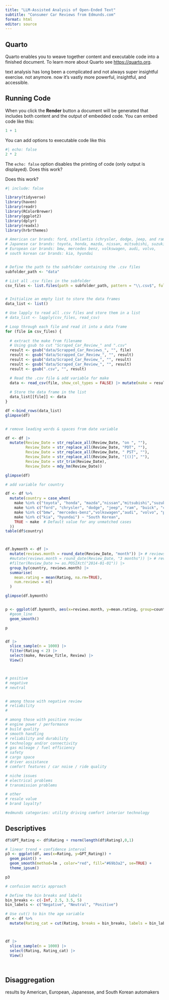 ```yaml
---
title: "LLM-Assisted Analysis of Open-Ended Text"
subtitle: "Consumer Car Reviews from Edmunds.com"
format: html
editor: source
---
```


<!--
to set this up, we draw on a combination of:
https://quarto.org/docs/publishing/github-pages.html
https://quarto.org/docs/projects/quarto-projects.html
https://www.youtube.com/watch?v=wZ9pZOFSCko&ab_channel=JoshuaFrench
-->

<!-- chunk options
#| fig-cap: "Air Quality"

eval	Evaluate the code chunk (if false, just echos the code into the output).
echo	Include the source code in output
output	Include the results of executing the code in the output (true, false, or asis to indicate that the output is raw markdown and should not have any of Quarto’s standard enclosing markdown).
warning	Include warnings in the output.
error	Include errors in the output (note that this implies that errors executing code will not halt processing of the document).
include	Catch all for preventing any output (code or results) from being included (e.g. include: false suppresses all output from the code block).

-->

## Quarto

Quarto enables you to weave together content and executable code into a finished document. To learn more about Quarto see <https://quarto.org>.

text analysis has long been a complicated and not always super insightful exercise. not anymore. now it's vastly more powerful, insightful, and accessible. 

## Running Code

When you click the **Render** button a document will be generated that includes both content and the output of embedded code. You can embed code like this:

```r
1 + 1
```

You can add options to executable code like this

```r
#| echo: false
2 * 2
```

The `echo: false` option disables the printing of code (only output is displayed). Does this work?


Does this work?

```r
#| include: false 

library(tidyverse)
library(haven)
library(readr)
library(RColorBrewer)
library(ggplot2)
library(dplyr)
library(readxl)
library(hrbrthemes)


```


```r

# American car brands: ford, stellantis (chrysler, dodge, jeep, and ram), GM (Buick, Cadillac, Chevrolet, and GMC)
# Japanese car brands: toyota, honda, mazda, nissan, mitsubishi, suzuki, subaru, infiniti, lexus, acura
# European car brands: bmw, mercedes benz, volkswagen, audi, volvo, 
# south korean car brands: kia, hyundai


# Define the path to the subfolder containing the .csv files
subfolder_path <- "data"

# List all .csv files in the subfolder
csv_files <- list.files(path = subfolder_path, pattern = "\\.csv$", full.names = TRUE)


# Initialize an empty list to store the data frames
data_list <- list()

# Use lapply to read all .csv files and store them in a list
# data_list <- lapply(csv_files, read_csv)

# Loop through each file and read it into a data frame
for (file in csv_files) {
  
  # extract the make from filename
  # Using gsub to cut "Scraped_Car_Review_" and ".csv"
  result <- gsub("data/Scrapped_Car_Reviews_", "", file)  
  result <- gsub("data/Scrapped_Car_Review_", "", result)  
  result <- gsub("data/Scraped_Car_Review_", "", result)  
  result <- gsub("data/Scraped_Car_Review_", "", result)  
  result <- gsub(".csv", "", result)  

  # Read the .csv file & add variable for make
  data <- read_csv(file, show_col_types = FALSE) |> mutate(make = result)
  
  # Store the data frame in the list
  data_list[[file]] <- data
}

df <-bind_rows(data_list)
glimpse(df)


# remove leading words & spaces from date variable

df <- df |>
  mutate(Review_Date = str_replace_all(Review_Date, "on ", ""),
         Review_Date = str_replace_all(Review_Date, "PDT", ""),
         Review_Date = str_replace_all(Review_Date, " PST", ""),
         Review_Date = str_replace_all(Review_Date, "[()]", ""),
         Review_Date = str_trim(Review_Date),
         Review_Date = mdy_hm(Review_Date))

glimpse(df)

# add variable for country

df <- df %>%
  mutate(country = case_when(
    make %in% c("toyota", "honda", "mazda","nissan","mitsubishi","suzuki","subaru","infiniti","lexus","acura") ~ "Japanese",
    make %in% c("ford", "chrysler", "dodge", "jeep", "ram", "buick", "cadillac", "chevrolet", "gmc", "lincoln", "mercury") ~ "American",
    make %in% c("bmw", "mercedes-benz","volkswagen","audi", "volvo", "porsche", "mini") ~ "European",
    make %in% c("kia", "hyundai") ~ "South Korean",
    TRUE ~ make  # Default value for any unmatched cases
  ))
table(df$country)



df.bymonth <- df |>
  mutate(reviews.month = round_date(Review_Date, "month")) |> # reviews by month-year
  #mutate(reviews.month = round_date(Review_Date, "3 months")) |> # reviews by month-year
  #filter(Review_Date >= as.POSIXct("2014-01-01")) |>
  group_by(country, reviews.month) |>
  summarise(
    mean.rating = mean(Rating, na.rm=TRUE),
    num.reviews = n()
  )

glimpse(df.bymonth)


p <- ggplot(df.bymonth, aes(x=reviews.month, y=mean.rating, group=country, color=country)) +
  #geom_line
  geom_smooth()

p


df |> 
  slice_sample(n = 1000) |>
  filter(Rating < 2) |>
  select(make, Review_Title, Review) |>
  View()



# positive
# negative
# neutral


# among those with negative review 
# reliability
# 

# among those with positive review
# engine power / performance
# build quality
# smooth handling
# reliability and durability
# technology and/or connectivity
# gas mileage / fuel efficiency
# safety
# cargo space
# driver assistance
# comfort features / car noise / ride quality

# niche issues
# electrical problems
# transmission problems

# other
# resale value
# brand loyalty?

#edmunds categories: utility driving comfort interior technology

```




## Descriptives

```r

df$GPT_Rating <- df$Rating + rnorm(length(df$Rating),0,1)

# linear trend + confidence interval
p3 <- ggplot(df, aes(x=Rating, y=GPT_Rating)) +
  geom_point() +
  geom_smooth(method=lm , color="red", fill="#69b3a2", se=TRUE) +
  theme_ipsum()

p3

# confusion matrix approach

# Define the bin breaks and labels
bin_breaks <- c(-Inf, 2.5, 3.5, 5)
bin_labels <- c("Negative", "Neutral", "Positive")

# Use cut() to bin the age variable
df <- df %>%
  mutate(Rating_cat = cut(Rating, breaks = bin_breaks, labels = bin_labels, include.lowest = TRUE))



df |> 
  slice_sample(n = 1000) |>
  select(Rating, Rating_cat) |>
  View()




```





## Disaggregation

results by American, European, Japanesse, and South Korean automakers





































